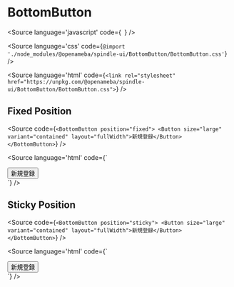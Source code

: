 
<Meta of={BottomButtonStories} />

# BottomButton

<Source
  language='javascript'
  code={`
  `}
/>

<Source
  language='css'
  code={`@import './node_modules/@openameba/spindle-ui/BottomButton/BottomButton.css'`}
/>

<Source
  language='html'
  code={`<link rel="stylesheet" href="https://unpkg.com/@openameba/spindle-ui/BottomButton/BottomButton.css">`}
/>

## Fixed Position

<Story of={BottomButtonStories.FixedPosition} />

<Source
  code={`
<BottomButton position="fixed">
  <Button size="large" variant="contained" layout="fullWidth">新規登録</Button>
</BottomButton>
  `}
/>

<Source
  language='html'
  code={`
<div class="spui-BottomButton spui-BottomButton--fixed">
  <div class="spui-BottomButton-wrap">
    <button class="spui-Button spui-Button--large spui-Button--contained">新規登録</button>
  </div>
</div>
  `}
/>

## Sticky Position

<Story of={BottomButtonStories.StickyPosition} />

<Source
  code={`
<BottomButton position="sticky">
  <Button size="large" variant="contained" layout="fullWidth">新規登録</Button>
</BottomButton>
  `}
/>

<Source
  language='html'
  code={`
<div class="spui-BottomButton spui-BottomButton--sticky">
  <div class="spui-BottomButton-wrap">
    <button class="spui-Button spui-Button--fullWidth spui-Button--large spui-Button--contained">新規登録</button>
  </div>
</div>
  `}
/>

